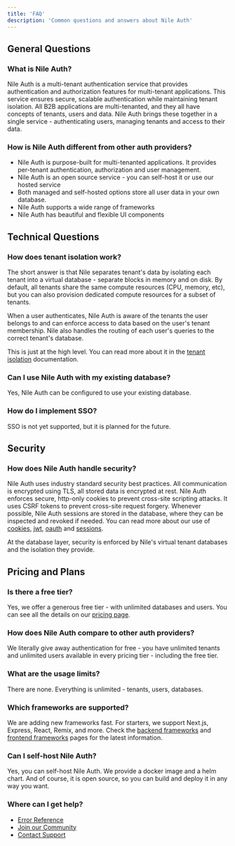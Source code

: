 ```yaml
---
title: 'FAQ'
description: 'Common questions and answers about Nile Auth'
---
```

## General Questions

### What is Nile Auth?

Nile Auth is a multi-tenant authentication service that provides authentication and authorization features for multi-tenant applications. 
This service ensures secure, scalable authentication while maintaining tenant isolation. 
All B2B applications are multi-tenanted, and they all have concepts of tenants, users and data. Nile Auth brings these together 
in a single service - authenticating users, managing tenants and access to their data. 

### How is Nile Auth different from other auth providers?

- Nile Auth is purpose-built for multi-tenanted applications. It provides per-tenant authentication, authorization and user management.
- Nile Auth is an open source service - you can self-host it or use our hosted service
- Both managed and self-hosted options store all user data in your own database.
- Nile Auth supports a wide range of frameworks
- Nile Auth has beautiful and flexible UI components

## Technical Questions

### How does tenant isolation work?

The short answer is that Nile separates tenant's data by isolating each tenant into a virtual database - separate blocks in memory and on disk.
By default, all tenants share the same compute resources (CPU, memory, etc), but you can also provision dedicated compute resources for a subset of tenants.

When a user authenticates, Nile Auth is aware of the tenants the user belongs to and can enforce access to data based on the 
user's tenant membership. Nile also handles the routing of each user's queries to the correct tenant's database.

This is just at the high level. You can read more about it in the [tenant isolation](/tenant-virtualization/tenant-isolation) documentation.

### Can I use Nile Auth with my existing database?

Yes, Nile Auth can be configured to use your existing database.

### How do I implement SSO?

SSO is not yet supported, but it is planned for the future.

## Security

### How does Nile Auth handle security?

Nile Auth uses industry standard security best practices. All communication is encrypted using TLS, all stored data is encrypted at rest.
Nile Auth enforces secure, http-only cookies to prevent cross-site scripting attacks. It uses CSRF tokens to prevent cross-site request forgery.
Whenever possible, Nile Auth sessions are stored in the database, where they can be inspected and revoked if needed.
You can read more about our use of [cookies](/auth/concepts/cookies), [jwt](/auth/concepts/jwt), [oauth](/auth/concepts/oauth) and [sessions](/auth/concepts/sessions).

At the database layer, security is enforced by Nile's virtual tenant databases and the isolation they provide.

## Pricing and Plans

### Is there a free tier?

Yes, we offer a generous free tier - with unlimited databases and users. You can see all the details on our [pricing page](https://www.thenile.dev/pricing).

### How does Nile Auth compare to other auth providers?

We literally give away authentication for free - you have unlimited tenants and unlimited users available in every pricing tier - including the free tier.

### What are the usage limits?

There are none. Everything is unlimited - tenants, users, databases.

### Which frameworks are supported?

We are adding new frameworks fast. For starters, we support Next.js, Express, React, Remix, and more.
Check the [backend frameworks](/auth/backendframeworks/) and [frontend frameworks](/auth/frontendframeworks/) pages for the latest information.

### Can I self-host Nile Auth?

Yes, you can self-host Nile Auth. We provide a docker image and a helm chart.
And of course, it is open source, so you can build and deploy it in any way you want.

### Where can I get help?

- [Error Reference](/auth/help/errors)
- [Join our Community](/auth/help/community)
- [Contact Support](https://www.thenile.dev/contact-us) 